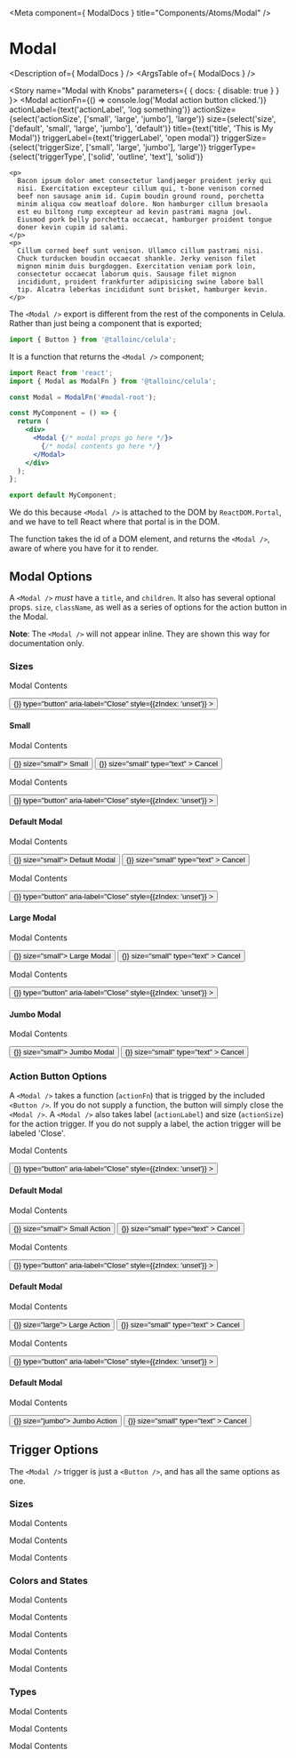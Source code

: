 


<Meta component={ ModalDocs } title="Components/Atoms/Modal" />

# Modal
<Description of={ ModalDocs } />
<ArgsTable of={ ModalDocs } />

<Story name="Modal with Knobs" parameters={ { docs: { disable: true } } }>
  <Modal
    actionFn={() => console.log('Modal action button clicked.')}
    actionLabel={text('actionLabel', 'log something')}
    actionSize={select('actionSize', ['small', 'large', 'jumbo'], 'large')}
    size={select('size', ['default', 'small', 'large', 'jumbo'], 'default')}
    title={text('title', 'This is My Modal')}
    triggerLabel={text('triggerLabel', 'open modal')}
    triggerSize={select('triggerSize', ['small', 'large', 'jumbo'], 'large')}
    triggerType={select('triggerType', ['solid', 'outline', 'text'], 'solid')}
  >
    <p>
      Bacon ipsum dolor amet consectetur landjaeger proident jerky qui
      nisi. Exercitation excepteur cillum qui, t-bone venison corned
      beef non sausage anim id. Cupim boudin ground round, porchetta
      minim aliqua cow meatloaf dolore. Non hamburger cillum bresaola
      est eu biltong rump excepteur ad kevin pastrami magna jowl.
      Eiusmod pork belly porchetta occaecat, hamburger proident tongue
      doner kevin cupim id salami.
    </p>
    <p>
      Cillum corned beef sunt venison. Ullamco cillum pastrami nisi.
      Chuck turducken boudin occaecat shankle. Jerky venison filet
      mignon minim duis burgdoggen. Exercitation veniam pork loin,
      consectetur occaecat laborum quis. Sausage filet mignon
      incididunt, proident frankfurter adipisicing swine labore ball
      tip. Alcatra leberkas incididunt sunt brisket, hamburger kevin.
    </p>
  </Modal>
</Story>

The `<Modal />`  export is different from the rest of the components in Celula. Rather than just being a component that is exported;
```js
import { Button } from '@talloinc/celula';
```

It is a function that returns the `<Modal />` component;
```jsx
import React from 'react';
import { Modal as ModalFn } from '@talloinc/celula';

const Modal = ModalFn('#modal-root');

const MyComponent = () => {
  return (
    <div>
      <Modal {/* modal props go here */}>
        {/* modal contents go here */}
      </Modal>
    </div>
  );
};

export default MyComponent;
```

We do this because `<Modal />` is attached to the DOM by `ReactDOM.Portal`, and we have to tell React where that portal is in the DOM.

The function takes the id of a DOM element, and returns the `<Modal />`, aware of where you have for it to render.

## Modal Options
A `<Modal />` *must* have a `title`, and `children`. It also has several optional props. `size`, `className`, as well as a series of options for the action button in the Modal.

**Note**: The `<Modal />` will not appear inline. They are shown this way for documentation only.

### Sizes
<Canvas>
  <Story name="Small Modal">
    <Modal
      actionSize="small"
      size="small"
      title="Small"
      triggerLabel="Small Modal"
      triggerSize="small"
    >
      <p>Modal Contents</p>
    </Modal>
  </Story>
  <div className="ce-modal ce-modal--small" style={{
    left: 'unset',
    position: 'relative',
    top: 'unset',
    transform: 'unset',
    zIndex: 'unset',
  }}>
    <button
      className="ce-modal__close"
      onClick={() => {}}
      type="button"
      aria-label="Close"
      style={{zIndex: 'unset'}}
    >
      <SystemIcon color="black" name="close" size="jumbo" />
    </button>
    <Container className="ce-modal__container" gap="padding">
      <h4 className="ce-modal__header">Small</h4>
      <div className="ce-modal__body">
        <p>Modal Contents</p>
      </div>
      <div className="ce-modal__footer">
        <Button handleClick={() => {}} size="small">
          Small
        </Button>
        <Button
          className="ce-modal__cancel"
          color="secondary"
          handleClick={() => {}}
          size="small"
          type="text"
        >
          Cancel
        </Button>
      </div>
    </Container>
  </div>
</Canvas>

<Canvas>
  <Story name="Default Modal">
    <Modal
      size="default"
      title="Default Modal"
      triggerLabel="Default Modal"
      triggerSize="small"
    >
      <p>Modal Contents</p>
    </Modal>
  </Story>
  <div className="ce-modal ce-modal--default" style={{
    left: 'unset',
    position: 'relative',
    top: 'unset',
    transform: 'unset',
    zIndex: 'unset',
  }}>
    <button
      className="ce-modal__close"
      onClick={() => {}}
      type="button"
      aria-label="Close"
      style={{zIndex: 'unset'}}
    >
      <SystemIcon color="black" name="close" size="jumbo" />
    </button>
    <Container className="ce-modal__container" gap="padding">
      <h4 className="ce-modal__header">Default Modal</h4>
      <div className="ce-modal__body">
        <p>Modal Contents</p>
      </div>
      <div className="ce-modal__footer">
        <Button handleClick={() => {}} size="small">
          Default Modal
        </Button>
        <Button
          className="ce-modal__cancel"
          color="secondary"
          handleClick={() => {}}
          size="small"
          type="text"
        >
          Cancel
        </Button>
      </div>
    </Container>
  </div>
</Canvas>

<Canvas>
  <Story name="Large Modal">
    <Modal
      size="large"
      title="Large Modal"
      triggerLabel="Large Modal"
      triggerSize="small"
    >
      <p>Modal Contents</p>
    </Modal>
  </Story>
  <div className="ce-modal ce-modal--large" style={{
    left: 'unset',
    position: 'relative',
    top: 'unset',
    transform: 'unset',
    zIndex: 'unset',
  }}>
    <button
      className="ce-modal__close"
      onClick={() => {}}
      type="button"
      aria-label="Close"
      style={{zIndex: 'unset'}}
    >
      <SystemIcon color="black" name="close" size="jumbo" />
    </button>
    <Container className="ce-modal__container" gap="padding">
      <h4 className="ce-modal__header">Large Modal</h4>
      <div className="ce-modal__body">
        <p>Modal Contents</p>
      </div>
      <div className="ce-modal__footer">
        <Button handleClick={() => {}} size="small">
          Large Modal
        </Button>
        <Button
          className="ce-modal__cancel"
          color="secondary"
          handleClick={() => {}}
          size="small"
          type="text"
        >
          Cancel
        </Button>
      </div>
    </Container>
  </div>
</Canvas>

<Canvas>
  <Story name="Jumbo Modal">
    <Modal
      size="jumbo"
      title="Jumbo Modal"
      triggerLabel="Jumbo Modal"
      triggerSize="small"
    >
      <p>Modal Contents</p>
    </Modal>
  </Story>
  <div className="ce-modal ce-modal--jumbo" style={{
    left: 'unset',
    position: 'relative',
    top: 'unset',
    transform: 'unset',
    zIndex: 'unset',
  }}>
    <button
      className="ce-modal__close"
      onClick={() => {}}
      type="button"
      aria-label="Close"
      style={{zIndex: 'unset'}}
    >
      <SystemIcon color="black" name="close" size="jumbo" />
    </button>
    <Container className="ce-modal__container" gap="padding">
      <h4 className="ce-modal__header">Jumbo Modal</h4>
      <div className="ce-modal__body">
        <p>Modal Contents</p>
      </div>
      <div className="ce-modal__footer">
        <Button handleClick={() => {}} size="small">
          Jumbo Modal
        </Button>
        <Button
          className="ce-modal__cancel"
          color="secondary"
          handleClick={() => {}}
          size="small"
          type="text"
        >
          Cancel
        </Button>
      </div>
    </Container>
  </div>
</Canvas>

### Action Button Options
A `<Modal />` takes a function (`actionFn`) that is trigged by the included `<Button />`. If you do not supply a function, the button will simply close the `<Modal />`. A `<Modal />` also takes label (`actionLabel`) and size (`actionSize`) for the action trigger. If you do not supply a label, the action trigger will be labeled 'Close'.

<Canvas>
  <Story name="Small Action">
    <Modal
      actionSize="small"
      title="Small Action"
      triggerLabel="Small Action"
      triggerSize="small"
    >
      <p>Modal Contents</p>
    </Modal>
  </Story>
  <div className="ce-modal ce-modal--default" style={{
    left: 'unset',
    position: 'relative',
    top: 'unset',
    transform: 'unset',
    zIndex: 'unset',
  }}>
    <button
      className="ce-modal__close"
      onClick={() => {}}
      type="button"
      aria-label="Close"
      style={{zIndex: 'unset'}}
    >
      <SystemIcon color="black" name="close" size="jumbo" />
    </button>
    <Container className="ce-modal__container" gap="padding">
      <h4 className="ce-modal__header">Default Modal</h4>
      <div className="ce-modal__body">
        <p>Modal Contents</p>
      </div>
      <div className="ce-modal__footer">
        <Button handleClick={() => {}} size="small">
          Small Action
        </Button>
        <Button
          className="ce-modal__cancel"
          color="secondary"
          handleClick={() => {}}
          size="small"
          type="text"
        >
          Cancel
        </Button>
      </div>
    </Container>
  </div>
</Canvas>

<Canvas>
  <Story name="Large Action (Default)">
    <Modal
      actionSize="large"
      title="Large Action"
      triggerLabel="Large Action"
      triggerSize="small"
    >
      <p>Modal Contents</p>
    </Modal>
  </Story>
  <div className="ce-modal ce-modal--default" style={{
    left: 'unset',
    position: 'relative',
    top: 'unset',
    transform: 'unset',
    zIndex: 'unset',
  }}>
    <button
      className="ce-modal__close"
      onClick={() => {}}
      type="button"
      aria-label="Close"
      style={{zIndex: 'unset'}}
    >
      <SystemIcon color="black" name="close" size="jumbo" />
    </button>
    <Container className="ce-modal__container" gap="padding">
      <h4 className="ce-modal__header">Default Modal</h4>
      <div className="ce-modal__body">
        <p>Modal Contents</p>
      </div>
      <div className="ce-modal__footer">
        <Button handleClick={() => {}} size="large">
          Large Action
        </Button>
        <Button
          className="ce-modal__cancel"
          color="secondary"
          handleClick={() => {}}
          size="small"
          type="text"
        >
          Cancel
        </Button>
      </div>
    </Container>
  </div>
</Canvas>

<Canvas>
  <Story name="Jumbo Action">
    <Modal
      actionSize="jumbo"
      title="Jumbo Action"
      triggerLabel="Jumbo Action"
      triggerSize="small"
    >
      <p>Modal Contents</p>
    </Modal>
  </Story>
  <div className="ce-modal ce-modal--default" style={{
    left: 'unset',
    position: 'relative',
    top: 'unset',
    transform: 'unset',
    zIndex: 'unset',
  }}>
    <button
      className="ce-modal__close"
      onClick={() => {}}
      type="button"
      aria-label="Close"
      style={{zIndex: 'unset'}}
    >
      <SystemIcon color="black" name="close" size="jumbo" />
    </button>
    <Container className="ce-modal__container" gap="padding">
      <h4 className="ce-modal__header">Default Modal</h4>
      <div className="ce-modal__body">
        <p>Modal Contents</p>
      </div>
      <div className="ce-modal__footer">
        <Button handleClick={() => {}} size="jumbo">
          Jumbo Action
        </Button>
        <Button
          className="ce-modal__cancel"
          color="secondary"
          handleClick={() => {}}
          size="small"
          type="text"
        >
          Cancel
        </Button>
      </div>
    </Container>
  </div>
</Canvas>

## Trigger Options
The `<Modal />` trigger is just a `<Button />`, and has all the same options as one.

### Sizes

<Canvas>
  <Story name="Small Trigger">
    <Modal
      title="Small Trigger"
      triggerLabel="Small Trigger"
      triggerSize="small"
    >
      <p>Modal Contents</p>
    </Modal>
  </Story>
  <Story name="Large Trigger">
    <Modal
      title="Large Trigger"
      triggerLabel="Large Trigger"
      triggerSize="large"
    >
      <p>Modal Contents</p>
    </Modal>
  </Story>
  <Story name="Jumbo Trigger">
    <Modal
      title="Jumbo Trigger"
      triggerLabel="Jumbo Trigger"
      triggerSize="jumbo"
    >
      <p>Modal Contents</p>
    </Modal>
  </Story>
</Canvas>

### Colors and States

<Canvas>
  <Story name="Primary Trigger">
    <Modal
      title="Primary Trigger"
      triggerColor="primary"
      triggerLabel="Primary"
      triggerSize="small"
    >
      <p>Modal Contents</p>
    </Modal>
  </Story>
  <Story name="Secondary Trigger">
    <Modal
      title="Secondary Trigger"
      triggerColor="secondary"
      triggerLabel="Secondary"
      triggerSize="small"
    >
      <p>Modal Contents</p>
    </Modal>
  </Story>
  <Story name="Black Trigger">
    <Modal
      title="Black Trigger"
      triggerColor="black"
      triggerLabel="Black"
      triggerSize="small"
    >
      <p>Modal Contents</p>
    </Modal>
  </Story>
  <Story name="Inverted Trigger">
    <div style={{ backgroundColor: 'black' }}>
      <Modal
        title="Inverted Trigger"
        triggerColor="inverted"
        triggerLabel="Inverted"
        triggerSize="small"
      >
        <p>Modal Contents</p>
      </Modal>
    </div>
  </Story>
  <Story name="Disabled Trigger">
    <Modal
      disabled
      title="Disabled Trigger"
      triggerLabel="Disabled"
      triggerSize="small"
    >
      <p>Modal Contents</p>
    </Modal>
  </Story>
</Canvas>

### Types

<Canvas>
  <Story name="Solid Trigger">
    <Modal
      title="Solid Trigger"
      triggerLabel="Solid Trigger"
      triggerType="solid"
    >
      <p>Modal Contents</p>
    </Modal>
  </Story>
  <Story name="Outline Trigger">
    <Modal
      title="Outline Trigger"
      triggerLabel="Outline Trigger"
      triggerType="outline"
    >
      <p>Modal Contents</p>
    </Modal>
  </Story>
  <Story name="Text Trigger">
    <Modal
      title="Text Trigger"
      triggerLabel="Text Trigger"
      triggerType="text"
    >
      <p>Modal Contents</p>
    </Modal>
  </Story>
</Canvas>
